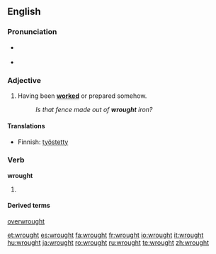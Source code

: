 ==English==

===Pronunciation===
*{{IPA|/'rɔːt/}} {{SAMPA|/'rO:t/}}
*{{audio|en-us-wrought.ogg|Audio (US)}}
*:{{rhymes|ɔːt}}

===Adjective===
{{en-adj|-}}
# Having been '''[[worked]]''' or prepared somehow.
#:''Is that fence made out of '''wrought''' iron?''

====Translations====
{{trans-top|Having been worked or prepared somehow}}
*Finnish: [[työstetty]]
{{trans-mid}}
{{trans-bottom}}

===Verb===
'''wrought'''

# {{past of|[[work]]}}

====Derived terms====
[[overwrought]]

[[et:wrought]]
[[es:wrought]]
[[fa:wrought]]
[[fr:wrought]]
[[io:wrought]]
[[it:wrought]]
[[hu:wrought]]
[[ja:wrought]]
[[ro:wrought]]
[[ru:wrought]]
[[te:wrought]]
[[zh:wrought]]